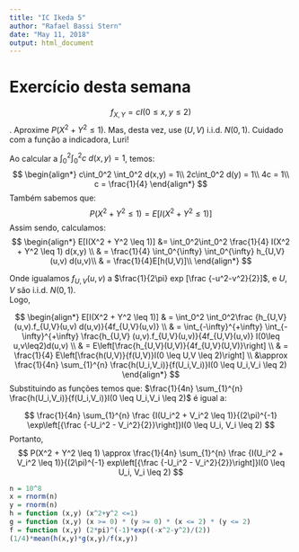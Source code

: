```yaml
---
title: "IC Ikeda 5"
author: "Rafael Bassi Stern"
date: "May 11, 2018"
output: html_document
---
```


# Exercício desta semana

$$f_{X,Y} = c I(0 \leq x,y \leq 2)$$.
Aproxime $P(X^2 + Y^2 \leq 1)$.
Mas, desta vez, use 
$(U,V)$ i.i.d. $N(0,1)$.
Cuidado com a função a indicadora, Luri!

Ao calcular a $\int_0^2\int_0^2 c\ d(x,y) = 1$, temos:
$$
\begin{align*}
c\int_0^2 \int_0^2 d(x,y) = 1\\
2c\int_0^2 d(y) = 1\\
4c = 1\\
c = \frac{1}{4}
\end{align*}
$$
Também sabemos que:
$$
P(X^2 + Y^2 \leq 1) = E[I(X^2 + Y^2 \leq 1)]
$$
Assim sendo, calculamos:
$$
\begin{align*}
E[I(X^2 + Y^2 \leq 1)] &= \int_0^2\int_0^2 \frac{1}{4} I(X^2 + Y^2 \leq 1) d(x,y) \\
& = \frac{1}{4} \int_0^{\infty} \int_0^{\infty} h_{U,V} (u,v) d(u,v)\\
& = \frac{1}{4}E[h(U,V)]\\
\end{align*}
$$

Onde igualamos $f_{U,V}(u,v)$ a 
$\frac{1}{2\pi} exp [\frac {-u^2-v^2}{2}]$, 
e $U,V$ são i.i.d. $N(0,1)$. \
Logo,

$$
\begin{align*}
E[I(X^2 + Y^2 \leq 1)] 
& = \int_0^2 \int_0^2\frac {h_{U,V} (u,v).f_{U,V}(u,v) d(u,v)}{4f_{U,V}(u,v)} \\
& = \int_{-\infty}^{+\infty} \int_{-\infty}^{+\infty}
\frac{h_{U,V} (u,v).f_{U,V}(u,v)}{4f_{U,V}(u,v)} I(0\leq u,v\leq2)d(u,v) \\
& = E\left[\frac{h_{U,V}(U,V)}{4f_{U,V}(U,V)}\right] \\
& = \frac{1}{4} E\left[\frac{h(U,V)}{f(U,V)}I(0 \leq U,V \leq 2)\right] \\
&\approx \frac{1}{4n} \sum_{1}^{n} \frac{h(U_i,V_i)}{f(U_i,V_i)}I(0 \leq U_i,V_i \leq 2)
\end{align*}
$$
Substituindo as funções temos que: 
$\frac{1}{4n} \sum_{1}^{n} \frac{h(U_i,V_i)}{f(U_i,V_i)}I(0 \leq U_i,V_i \leq 2)$ 
é igual a:
  
$$
\frac{1}{4n} \sum_{1}^{n} \frac {I(U_i^2 + V_i^2 \leq 1)}{(2\pi)^{-1} 
\exp\left[{\frac {-U_i^2 - V_i^2}{2}}\right]}I(0 \leq U_i, V_i \leq 2)
$$
Portanto,
$$
P(X^2 + Y^2 \leq 1) \approx \frac{1}{4n} \sum_{1}^{n} \frac {I(U_i^2 + V_i^2 \leq 1)}{(2\pi)^{-1} exp\left[{\frac {-U_i^2 - V_i^2}{2}}\right]}I(0 \leq U_i, V_i \leq 2)
$$
```r
n = 10^8
x = rnorm(n)
y = rnorm(n)
h = function (x,y) (x^2+y^2 <=1) 
g = function (x,y) (x >= 0) * (y >= 0) * (x <= 2) * (y <= 2)
f = function (x,y) (2*pi)^(-1)*exp((-x^2-y^2)/(2))
(1/4)*mean(h(x,y)*g(x,y)/f(x,y))
```
